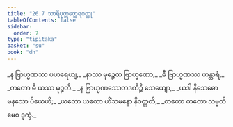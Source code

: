 ```yaml
---
title: "26.7 သာရိပုတ္တတ္ထေရဝတ္ထု"
tableOfContents: false
sidebar:
  order: 7
type: "tipitaka"
basket: "su"
book: "dh"
---
```



<DynamicBreadcrumb />

<Division number="389" book="dh" e="ch" v="18" p="69">

<Paragraph number="417" type="verses" book="dh">
_န ဗြာဟ္မဏဿ ပဟရေယျ,_  
_နာဿ မုဉ္စေထ ဗြာဟ္မဏော;_  
_ဓီ ဗြာဟ္မဏဿ ဟန္တာရံ,_  
_တတော ဓီ ယဿ မုဉ္စတိ._  

</Paragraph>

</Division>
<Division number="390" book="dh" e="ch" v="18" p="69">

<Paragraph number="418" type="verses" book="dh">
_န ဗြာဟ္မဏဿေတဒကိဉ္စိ သေယျော,_  
_ယဒါ နိသေဓော မနသော ပိယေဟိ;_  
_ယတော ယတော ဟိံသမနော နိဝတ္တတိ,_  
_တတော တတော သမ္မတိမေဝ ဒုက္ခံ._
</Paragraph>
</Division>